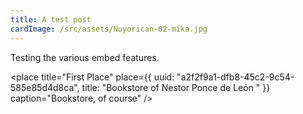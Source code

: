 ```yaml
---
title: A test post
cardImage: /src/assets/Nuyorican-02-mika.jpg
---
```


Testing the various embed features.

<place
  title="First Place"
  place={{
    uuid: "a2f2f9a1-dfb8-45c2-9c54-585e85d4d8ca",
    title: "Bookstore of Nestor Ponce de León "
  }}
  caption="Bookstore, of course"
/>
